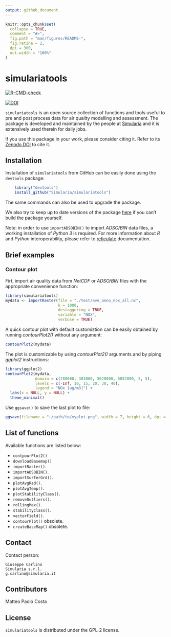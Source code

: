 ```yaml
---
output: github_document
---
```


<!-- README.md is generated from README.Rmd. Please edit that file -->

```r
knitr::opts_chunk$set(
  collapse = TRUE,
  comment = "#>",
  fig.path = "man/figures/README-",
  fig.retina = 2,
  dpi = 300,
  out.width = "100%"
)
```


# simulariatools

  <!-- badges: start -->
  [![R-CMD-check](https://github.com/Simularia/simulariatools/workflows/R-CMD-check/badge.svg)](https://github.com/Simularia/simulariatools/actions)

[![DOI](https://zenodo.org/badge/DOI/10.5281/zenodo.165117.svg)](https://doi.org/10.5281/zenodo.596741)
  <!-- badges: end -->

`simulariatools` is an open source collection of functions and tools useful to pre and post
process data for air quality modelling and assessment. 
The package is developed and maintained by the people at [Simularia](https://www.simularia.it)
and it is extensively used therein for daily jobs.

If you use this package in your work, please consider citing it.
Refer to its [Zenodo DOI](https://doi.org/10.5281/zenodo.596741) to cite it.

## Installation

Installation of `simulariatools` from GitHub can be easily done using the `devtools` package:

```r
    library("devtools")
    install_github("Simularia/simulariatools")
```

The same commands can also be used to upgrade the package.

We also try to keep up to date versions of the package 
[here](https://www.dropbox.com/sh/71252ydg6h3xvgc/AADiWKkh_tJHK97e5-ILAQVWa?dl=0) 
if you can’t build the package yourself.

Note: in order to use `importADSOBIN()` to import *ADSO/BIN* data files, 
a working installation of *Python 3* is required.
For more information about *R* and *Python* interoperability, please refer to [reticulate](https://rstudio.github.io/reticulate/) documentation.

## Brief examples

### Contour plot

Firt, import air quality data from *NetCDF* or *ADSO/BIN* files with the appropriate 
convenience function:
```r
library(simulariatools)
mydata <- importRaster(file = "./test/ave_anno_nox_all.nc",
                       k = 1000,
                       destaggering = TRUE,
                       variable = "NOX",
                       verbose = TRUE)
```

A quick contour plot with default customiztion can be easily obtained 
by running *contourPlot2()* without any argument:
```r
contourPlot2(mydata)
```
The plot is customizable by using *contourPlot2()* arguments and by piping *ggplot2* instructions:
```r
library(ggplot2)
contourPlot2(mydata, 
             domain = c(280000, 303000, 5028000, 5052000, 5, 5),
             levels = c(-Inf, 10, 15, 20, 30, 40),
             legend = "NOx [ug/m3]") + 
  labs(x = NULL, y = NULL) +
  theme_minimal()
```

Use `ggsave()` to save the last plot to file:
```r
ggsave(filename = "~/path/to/myplot.png", width = 7, height = 6, dpi = 300)
```

## List of functions

Available functions are listed below:

- `contpourPlot2()`
- `downloadBasemap()`
- `importRaster()`.
- `importADSOBIN()`.
- `importSurferGrd()`.
- `plotAvgRad()`.
- `plotAvgTemp()`.
- `plotStabilityClass()`.
- `removeOutliers()`.
- `rollingMax()`.
- `stabilityClass()`.
- `vectorField()`.
- `contourPlot()` obsolete.
- `createBaseMap()` obsolete.


## Contact

Contact person:

    Giuseppe Carlino
    Simularia s.r.l.
    g.carlino@simularia.it


## Contributors

Matteo Paolo Costa


## License

`simulariatools` is distributed under the GPL-2 license.
